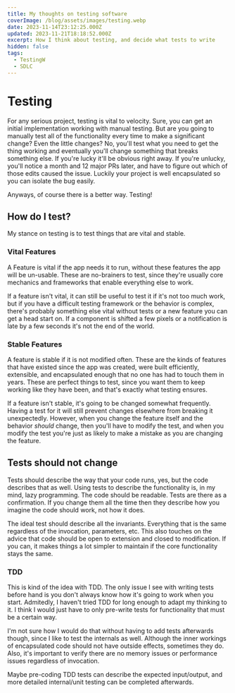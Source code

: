 ```yaml
---
title: My thoughts on testing software
coverImage: /blog/assets/images/testing.webp
date: 2023-11-14T23:12:25.000Z
updated: 2023-11-21T18:18:52.000Z
excerpt: How I think about testing, and decide what tests to write
hidden: false
tags:
  - TestingW
  - SDLC
---
```


<script>import SparklingHighlight from "@lib/components/molecules/SparklingHighlight.svelte";</script>

# Testing

For any serious project, testing is vital to velocity. Sure, you can get an initial implementation working with manual testing. But are you going to manually test all of the functionality every time to make a significant change? Even the little changes? No, you'll test what you need to get the thing working and eventually you'll change something that breaks something else. If you're lucky it'll be obvious right away. If you're unlucky, you'll notice a month and 12 major PRs later, and have to figure out which of those edits caused the issue. Luckily your project is well encapsulated so you can isolate the bug easily.

Anyways, of course there is a better way. <SparklingHighlight>Testing!</SparklingHighlight>

## How do I test?

My stance on testing is to test things that are vital and stable.

### Vital Features

A Feature is vital if the app needs it to run, without these features the app will be un-usable. These are no-brainers to test, since they're usually core mechanics and frameworks that enable everything else to work.

If a feature isn't vital, it can still be useful to test it if it's not too much work, but if you have a difficult testing framework or the behavior is complex, there's probably something else vital without tests or a new feature you can get a head start on. If a component is shifted a few pixels or a notification is late by a few seconds it's not the end of the world.

### Stable Features

A feature is stable if it is not modified often. These are the kinds of features that have existed since the app was created, were built efficiently, extensible, and encapsulated enough that no one has had to touch them in years. These are perfect things to test, since you want them to keep working like they have been, and that's exactly what testing ensures.

If a feature isn't stable, it's going to be changed somewhat frequently. Having a test for it will still prevent changes elsewhere from breaking it unexpectedly. However, when you change the feature itself and the behavior _should_ change, then you'll have to modify the test, and when you modify the test you're just as likely to make a mistake as you are changing the feature.

## Tests should not change

Tests should describe the way that your code runs, yes, but the code describes that as well. Using tests to describe the functionality is, in my mind, lazy programming. The code should be readable. Tests are there as a confirmation. If you change them all the time then they describe how you imagine the code should work, not how it does.

The ideal test should describe all the invariants. Everything that is the same regardless of the invocation, parameters, etc.
This also touches on the advice that code should be open to extension and closed to modification. If you can, it makes things a lot simpler to maintain if the core functionality stays the same.

### TDD

This is kind of the idea with TDD. The only issue I see with writing tests before hand is you don't always know how it's going to work when you start. Admitedly, I haven't tried TDD for long enough to adapt my thinking to it. I think I would just have to only pre-write tests for functionality that must be a certain way.

I'm not sure how I would do that without having to add tests afterwards though, since I like to test the internals as well. Although the inner workings of encapsulated code should not have outside effects, sometimes they do. Also, it's important to verify there are no memory issues or performance issues regardless of invocation.

Maybe pre-coding TDD tests can describe the expected input/output, and more detailed internal/unit testing can be completed afterwards.
